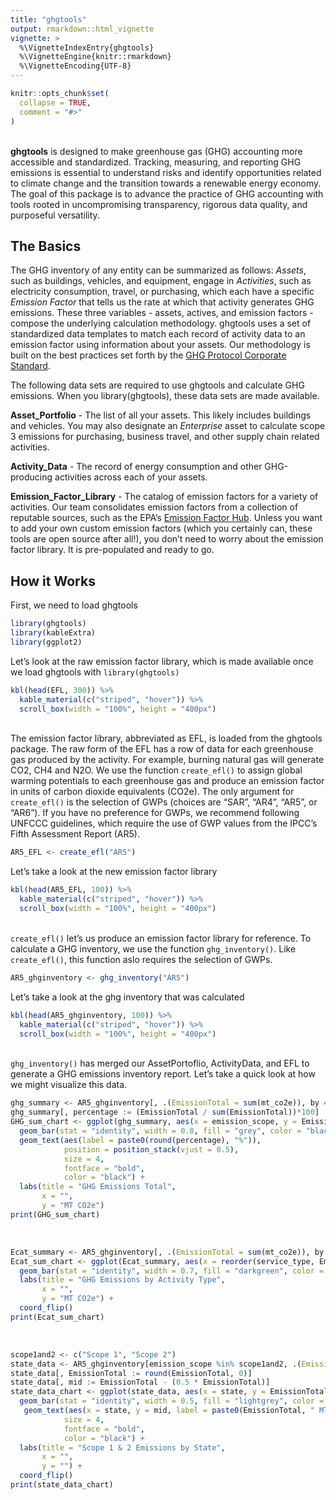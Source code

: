 ```yaml
---
title: "ghgtools"
output: rmarkdown::html_vignette
vignette: >
  %\VignetteIndexEntry{ghgtools}
  %\VignetteEngine{knitr::rmarkdown}
  %\VignetteEncoding{UTF-8}
---
```


```r
knitr::opts_chunk$set(
  collapse = TRUE,
  comment = "#>"
)
```

<br>
**ghgtools** is designed to make greenhouse gas (GHG) accounting more accessible and standardized. Tracking, measuring, and reporting GHG emissions is essential to understand risks and identify opportunities related to climate change and the transition towards a renewable energy economy. The goal of this package is to advance the practice of GHG accounting with tools rooted in uncompromising transparency, rigorous data quality, and purposeful versatility. 

## The Basics

The GHG inventory of any entity can be summarized as follows: _Assets_, such as buildings, vehicles, and equipment, engage in _Activities_, such as electricity consumption, travel, or purchasing, which each have a specific _Emission Factor_ that tells us the rate at which that activity generates GHG emissions. These three variables - assets, actives, and emission factors - compose the underlying calculation methodology. ghgtools uses a set of standardized data templates to match each record of activity data to an emission factor using information about your assets. Our methodology is built on the best practices set forth by the [GHG Protocol Corporate Standard](https://ghgprotocol.org/corporate-standard).

The following data sets are required to use ghgtools and calculate GHG emissions. When you library(ghgtools), these data sets are made available.

**Asset_Portfolio** - The list of all your assets. This likely includes buildings and vehicles. You may also designate an _Enterprise_ asset to calculate scope 3 emissions for purchasing, business travel, and other supply chain related activities. 

**Activity_Data** - The record of energy consumption and other GHG-producing activities across each of your assets. 

**Emission_Factor_Library** - The catalog of emission factors for a variety of activities. Our team consolidates emission factors from a collection of reputable sources, such as the EPA's [Emission Factor Hub](https://www.epa.gov/climateleadership/ghg-emission-factors-hub). Unless you want to add your own custom emission factors (which you certainly can, these tools are open source after all!), you don't need to worry about the emission factor library. It is pre-populated and ready to go. 

## How it Works

First, we need to load ghgtools

```r
library(ghgtools)
library(kableExtra)
library(ggplot2)
```

Let's look at the raw emission factor library, which is made available once we load ghgtools with `library(ghgtools)`
<br>

```r
kbl(head(EFL, 300)) %>%
  kable_material(c("striped", "hover")) %>%
  scroll_box(width = "100%", height = "400px")
```

<br>
The emission factor library, abbreviated as EFL, is loaded from the ghgtools package. The raw form of the EFL has a row of data for each greenhouse gas produced by the activity. For example, burning natural gas will generate CO2, CH4 and N2O. We use the function `create_efl()` to assign global warming potentials to each greenhouse gas and produce an emission factor in units of carbon dioxide equivalents (CO2e). The only argument for `create_efl()` is the selection of GWPs (choices are "SAR", "AR4", "AR5", or "AR6"). If you have no preference for GWPs, we recommend following UNFCCC guidelines, which require the use of GWP values from the IPCC's Fifth Assessment Report (AR5).

```r
AR5_EFL <- create_efl("AR5")
```

Let's take a look at the new emission factor library
<br>

```r
kbl(head(AR5_EFL, 100)) %>%
  kable_material(c("striped", "hover")) %>%
  scroll_box(width = "100%", height = "400px")
```

<br>
`create_efl()` let's us produce an emission factor library for reference. To calculate a GHG inventory, we use the function `ghg_inventory()`. Like `create_efl()`, this function aslo requires the selection of GWPs. 

```r
AR5_ghginventory <- ghg_inventory("AR5")
```

Let's take a look at the ghg inventory that was calculated
<br>

```r
kbl(head(AR5_ghginventory, 100)) %>%
  kable_material(c("striped", "hover")) %>%
  scroll_box(width = "100%", height = "400px")
```

<br>
`ghg_inventory()` has merged our AssetPortoflio, ActivityData, and EFL to generate a GHG emissions inventory report. Let's take a quick look at how we might visualize this data. 
<br>

```r
ghg_summary <- AR5_ghginventory[, .(EmissionTotal = sum(mt_co2e)), by = emission_scope]
ghg_summary[, percentage := (EmissionTotal / sum(EmissionTotal))*100]
GHG_sum_chart <- ggplot(ghg_summary, aes(x = emission_scope, y = EmissionTotal)) +
  geom_bar(stat = "identity", width = 0.8, fill = "grey", color = "black") +
  geom_text(aes(label = paste0(round(percentage), "%")),
            position = position_stack(vjust = 0.5),
            size = 4,
            fontface = "bold",
            color = "black") +
  labs(title = "GHG Emissions Total",
       x = "",
       y = "MT CO2e")
print(GHG_sum_chart)
```

<br>

```r
Ecat_summary <- AR5_ghginventory[, .(EmissionTotal = sum(mt_co2e)), by = service_type]
Ecat_sum_chart <- ggplot(Ecat_summary, aes(x = reorder(service_type, EmissionTotal), y = EmissionTotal)) +
  geom_bar(stat = "identity", width = 0.7, fill = "darkgreen", color = "black") +
  labs(title = "GHG Emissions by Activity Type",
       x = "",
       y = "MT CO2e") +
  coord_flip()
print(Ecat_sum_chart)
```

<br>

```r
scope1and2 <- c("Scope 1", "Scope 2")
state_data <- AR5_ghginventory[emission_scope %in% scope1and2, .(EmissionTotal = sum(mt_co2e)), by = state]
state_data[, EmissionTotal := round(EmissionTotal, 0)]
state_data[, mid := EmissionTotal - (0.5 * EmissionTotal)]
state_data_chart <- ggplot(state_data, aes(x = state, y = EmissionTotal)) +
  geom_bar(stat = "identity", width = 0.5, fill = "lightgrey", color = "black") +
   geom_text(aes(x = state, y = mid, label = paste0(EmissionTotal, " MT CO2e")), 
            size = 4,
            fontface = "bold", 
            color = "black") +
  labs(title = "Scope 1 & 2 Emissions by State",
       x = "",
       y = "") +
  coord_flip()
print(state_data_chart)
```

